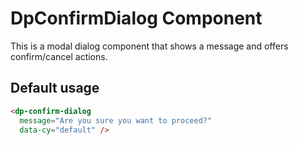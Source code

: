 
<Meta
    title="Components/ConfirmDialog"
    component={DpConfirmDialog}
/>

# DpConfirmDialog Component

This is a modal dialog component that shows a message and offers confirm/cancel actions.

## Default usage

```html
<dp-confirm-dialog
  message="Are you sure you want to proceed?"
  data-cy="default" />
```
